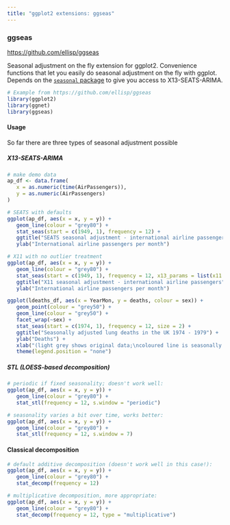 ```yaml
---
title: "ggplot2 extensions: ggseas"
---
```


### ggseas
<https://github.com/ellisp/ggseas>

Seasonal adjustment on the fly extension for ggplot2. Convenience functions that let you easily do seasonal adjustment on the fly with ggplot. Depends on the [`seasonal` package](https://cran.r-project.org/web/packages/seasonal/index.html) to give you access to X13-SEATS-ARIMA.

```r
# Example from https://github.com/ellisp/ggseas
library(ggplot2)
library(ggnet)
library(ggseas)
```


#### Usage
So far there are three types of seasonal adjustment possible

##### X13-SEATS-ARIMA
```r

# make demo data
ap_df <- data.frame(
   x = as.numeric(time(AirPassengers)),
   y = as.numeric(AirPassengers)
)

# SEATS with defaults
ggplot(ap_df, aes(x = x, y = y)) +
   geom_line(colour = "grey80") +
   stat_seas(start = c(1949, 1), frequency = 12) +
   ggtitle("SEATS seasonal adjustment - international airline passengers") +
   ylab("International airline passengers per month")

# X11 with no outlier treatment
ggplot(ap_df, aes(x = x, y = y)) +
   geom_line(colour = "grey80") +
   stat_seas(start = c(1949, 1), frequency = 12, x13_params = list(x11 = "", outlier = NULL)) +
   ggtitle("X11 seasonal adjustment - international airline passengers") +
   ylab("International airline passengers per month")

ggplot(ldeaths_df, aes(x = YearMon, y = deaths, colour = sex)) +
   geom_point(colour = "grey50") +
   geom_line(colour = "grey50") +
   facet_wrap(~sex) +
   stat_seas(start = c(1974, 1), frequency = 12, size = 2) +
   ggtitle("Seasonally adjusted lung deaths in the UK 1974 - 1979") +
   ylab("Deaths") +
   xlab("(light grey shows original data;\ncoloured line is seasonally adjusted)") +
   theme(legend.position = "none")
```

##### STL (LOESS-based decomposition)
```r
# periodic if fixed seasonality; doesn't work well:
ggplot(ap_df, aes(x = x, y = y)) +
   geom_line(colour = "grey80") +
   stat_stl(frequency = 12, s.window = "periodic")

# seasonality varies a bit over time, works better:
ggplot(ap_df, aes(x = x, y = y)) +
   geom_line(colour = "grey80") +
   stat_stl(frequency = 12, s.window = 7)
```

#### Classical decomposition
```r
# default additive decomposition (doesn't work well in this case!):
ggplot(ap_df, aes(x = x, y = y)) +
   geom_line(colour = "grey80") +
   stat_decomp(frequency = 12)

# multiplicative decomposition, more appropriate:
ggplot(ap_df, aes(x = x, y = y)) +
   geom_line(colour = "grey80") +
   stat_decomp(frequency = 12, type = "multiplicative")
```
